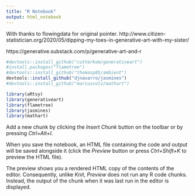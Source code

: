 ```yaml
---
title: "R Notebook"
output: html_notebook
---
```


With thanks to flowingdata for original pointer.
http://www.citizen-statistician.org/2020/05/dipping-my-toes-in-generative-art-with-my-sister/

https://generative.substack.com/p/generative-art-and-r

```r
#devtools::install_github("cutterkom/generativeart")
#install.packages("flametree")
#devtools::install_github("thomasp85/ambient")
devtools::install_github("djnavarro/jasmines")
#devtools::install_github("marcusvolz/mathart")

library(aRtsy)
library(generativeart)
library(flametree)
library(jasmines)
library(mathart)


```

Add a new chunk by clicking the *Insert Chunk* button on the toolbar or by pressing *Ctrl+Alt+I*.

When you save the notebook, an HTML file containing the code and output will be saved alongside it (click the *Preview* button or press *Ctrl+Shift+K* to preview the HTML file).

The preview shows you a rendered HTML copy of the contents of the editor. Consequently, unlike *Knit*, *Preview* does not run any R code chunks. Instead, the output of the chunk when it was last run in the editor is displayed.
